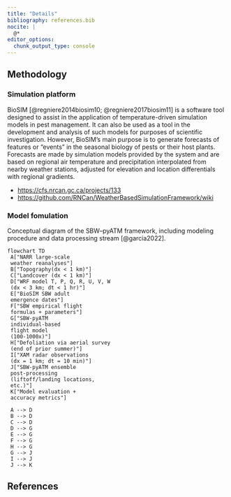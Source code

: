 ```yaml
---
title: "Details"
bibliography: references.bib
nocite: |
  @*
editor_options: 
  chunk_output_type: console
---
```


## Methodology


### Simulation platform

BioSIM [@regniere2014biosim10; @regniere2017biosim11] is a software tool designed to assist in the application of temperature-driven simulation models in pest management. 
It can also be used as a tool in the development and analysis of such models for purposes of scientific investigation.
However, BioSIM's main purpose is to generate forecasts of features or "events" in the seasonal biology of pests or their host plants. 
Forecasts are made by simulation models provided by the system and are based on regional air temperature and precipitation interpolated from nearby weather stations, adjusted for elevation and location differentials with regional gradients.

- <https://cfs.nrcan.gc.ca/projects/133>
- <https://github.com/RNCan/WeatherBasedSimulationFramework/wiki>

### Model fomulation

Conceptual diagram of the SBW–pyATM framework, including
modeling procedure and data processing stream [@garcia2022].

```mermaid
flowchart TD
 A["NARR large-scale
 weather reanalyses"]
 B["Topography(dx < 1 km)"]
 C["Landcover (dx < 1 km)"]
 D["WRF model T, P, Q, R, U, V, W
 (dx < 3 km; dt < 1 hr)"]
 E["BioSIM SBW adult
 emergence dates"]
 F["SBW empirical flight
 formulas + parameters"]
 G["SBW-pyATM
 individual-based
 flight model
 (100-1000x)"]
 H["Defoliation via aerial survey
 (end of prior summer)"]
 I["XAM radar observations
 (dx = 1 km; dt = 10 min)"]
 J["SBW-pyATM ensemble
 post-processing
 (liftoff/landing locations,
 etc.)"]
 K["Model evaluation +
 accuracy metrics"]

 A --> D
 B --> D
 C --> D
 D --> G
 E --> G
 F --> G
 H --> G
 G --> J
 I --> J
 J --> K 
```


## References

<!-- bibliography is automatically generated; do not edit by hand -->

::: {#refs}
:::
